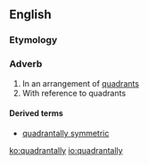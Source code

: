 ==English==

===Etymology===
{{suffix|en|quadrantal|ly}}

===Adverb===
{{en-adv|-}}

# In an arrangement of [[quadrant]]s
# With reference to quadrants

====Derived terms====
* [[quadrantally symmetric]]

[[ko:quadrantally]]
[[io:quadrantally]]